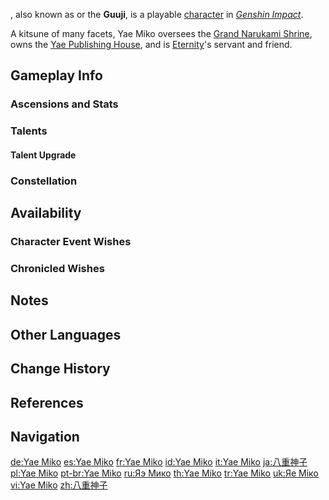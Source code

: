 {{CharacterTabs}}
{{About|the playable character|the [[Genius Invokation TCG]] Character Card|Yae Miko (Character Card)}}
{{Character Infobox
|image           = <gallery>
Yae Miko Card.png|Card
Character Yae Miko Full Wish.png|Wish
Character Yae Miko Game.png|In-Game
</gallery>

<!--Playable Character Information-->
|type              = Playable
|weapon            = Catalyst
|quality           = 5
|element           = Electro

<!--Character Information-->
|name             = Yae Miko
|birthday         = June 27th
|sex              = Female
|constellation    = Divina Vulpes
|dish             = Fukuuchi Udon
|namecard         = Yae Miko: Kitsune Dreaming
|affiliation      = Grand Narukami Shrine (Faction)
|affiliation2     = Yae Publishing House
|affiliationLabel = Grand Narukami Shrine
|group            = Kitsune (Species)
|region           = Inazuma
|obtain           =
* [[Everbloom Violet|Event Wish &mdash; Everbloom Violet]]
|obtainType       = Event-Exclusive
|event_name       = Everbloom Violet
|releaseDate      = 2022-02-16
|ancestry         = Hakushin Clan

<!--Titles-->
|title            = Astute Amusement
|title2           = Guuji of the Grand Narukami Shrine
|title3           = 
|title4           = 

<!--Voice Actors-->
|voiceEN        = [[imdb:nm4861536|Ratana]]<ref>Twitter: [https://twitter.com/VoiceofRatana/status/1489590260233240576 EN VA Self Announcement]</ref>
|voiceCN        = [https://zh.moegirl.org.cn/杜冥鸦 Du Mingya ({{Lang|mini=1|zh=杜冥鸦}})]<ref>Official Genshin Impact Chinese Website: [https://ys.mihoyo.com/main/news/detail/16261 Yae Miko]</ref>
|voiceJP        = {{w|Ayane Sakura|Sakura Ayane ({{Lang|mini=1|ja=佐倉綾音}})}}<ref>Twitter: [https://twitter.com/Genshin_7/status/1413467630711689222 JP VA Announcement]</ref>
|voiceKR        = {{w|ko:문유정|Moon Yoo-jeong ({{Lang|mini=1|ko=문유정}})}}<ref>Twitter: [https://twitter.com/genshinimpactkr/status/1491654155424829442 KR VA Announcement]</ref>
}}
{{Lang|'''Yae Miko'''{{Name Order|Japanese}}|ja=八重神子|ja_rm=Yae Miko}}, also known as {{Lang|'''Guuji Yae'''|ja=宮司|ja_rm=Guuji}} or the '''Guuji''', is a playable {{Electro}} [[character]] in ''[[Genshin Impact]]''.

A kitsune of many facets, Yae Miko oversees the [[Grand Narukami Shrine (Subarea)|Grand Narukami Shrine]], owns the [[Yae Publishing House]], and is [[Raiden Shogun|Eternity]]'s servant and friend.

==Gameplay Info==
===Ascensions and Stats===
{{Character Ascensions and Stats}}

===Talents===
{{Talent Table}}

====Talent Upgrade====
{{Talent Upgrade}}

===Constellation===
{{Constellation Table}}

==Availability==
===Character Event Wishes===
{{Featured}}
===Chronicled Wishes===
{{Featured|chronicled=1}}

==Notes==
{{Reflist|note=1}}

==Other Languages==
{{Other Languages
|default_hidden = 1
|en     = Yae Miko
|zhs    = 八重神子
|zhs_rm = Bāchóng Shénzǐ
|zht    = 八重神子
|zht_rm = Bāchóng Shénzǐ
|ja     = 八重神子
|ja_rm  = Yae Miko
|ko     = 야에 미코
|ko_rm  = Yae Miko
|es     = Yae Miko
|fr     = Yae Miko
|ru     = Яэ Мико
|th     = Yae Miko
|vi     = Yae Miko
|de     = Yae Miko
|id     = Yae Miko
|pt     = Yae Miko
|tr     = Yae Miko
|it     = Yae Miko
}}

==Change History==
{{Change History|2.5|introduced=2.0}}

==References==
{{Reflist}}

==Navigation==
{{Character Navbox}}

<!-- interwikis -->
[[de:Yae Miko]]
[[es:Yae Miko]]
[[fr:Yae Miko]]
[[id:Yae Miko]]
[[it:Yae Miko]]
[[ja:八重神子]]
[[pl:Yae Miko]]
[[pt-br:Yae Miko]]
[[ru:Яэ Мико]]
[[th:Yae Miko]]
[[tr:Yae Miko]]
[[uk:Яе Міко]]
[[vi:Yae Miko]]
[[zh:八重神子]]